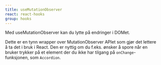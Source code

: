 ```yaml
---
title: useMutationObserver
react: react-hooks
group: hooks
---
```



<Ingress>Med useMutationObserver kan du lytte på endringer i DOMet.</Ingress>

Dette er en tynn wrapper over MutationObserver APIet som gjør det lettere å ta det i bruk i React. Den er nyttig om du f.eks. ønsker å spore når en bruker trykker på et element der du ikke har tilgang på `onChange`-funksjonen, som `Accordion`.

<ComponentExample title="useMutationObserver" component={MutationObserverExample} />
